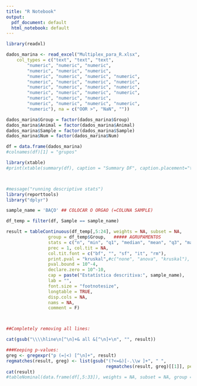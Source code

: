 ---
title: "R Notebook"
output:
  pdf_document: default
  html_notebook: default
---



```{r}
library(readxl)

dados_marina <- read_excel("Multiplex_para_R.xlsx", 
    col_types = c("text", "text", "text", 
        "numeric", "numeric", "numeric", 
        "numeric", "numeric", "numeric", 
        "numeric", "numeric", "numeric", "numeric", 
        "numeric", "numeric", "numeric", "numeric", 
        "numeric", "numeric", "numeric", "numeric", 
        "numeric", "numeric", "numeric", "numeric", 
        "numeric", "numeric", "numeric", 
        "numeric", "numeric", "numeric", "numeric", 
        "numeric"), na = c("OOR >", "NaN", ""))

dados_marina$Group = factor(dados_marina$Group)
dados_marina$Animal = factor(dados_marina$Animal)
dados_marina$Sample = factor(dados_marina$Sample)
dados_marina$Num = factor(dados_marina$Num)

df = data.frame(dados_marina)
#colnames(df)[1] = "grupos"

```


```{r, results='asis'}

library(xtable)
#print(xtable(summary(df), caption = "Summary DF", caption.placement="top", table.placement =""), scalebox=0.8, caption.placement = "top", comment = F)



#message("running descriptive stats")
library(reporttools)
library("dplyr") 

sample_name = 'BAÇO' ## COLOCAR O ORGAO (=COLUNA SAMPLE)

df_temp = filter(df, Sample == sample_name)

result = tableContinuous(df_temp[,5:24], weights = NA, subset = NA, 
                group = df_temp$Group,   ##### AGRUPAMENTOS
                stats = c("n", "min", "q1", "median", "mean", "q3", "max", "s", "iqr"), 
                prec = 1, col.tit = NA,
                col.tit.font = c("bf", "", "sf", "it", "rm"), 
                print.pval = "kruskal",#c("none", "anova", "kruskal"), 
                pval.bound = 10^-4, 
                declare.zero = 10^-10, 
                cap = paste("Estatística descritiva:", sample_name),
                lab = "", 
                font.size = "footnotesize",
                longtable = TRUE, 
                disp.cols = NA,
                nams = NA,
                comment = F)



##Completely removing all lines:

cat(gsub("\\\\hline\n[^\n]+& all &[^\n]+\n", "", result))

###Keeping p-values:
greg <- gregexpr("p (=|<) [^\n]+", result)
regmatches(result, greg) <- list(gsub("(?<=&)[-.\\w ]+", " ", 
                                      regmatches(result, greg)[[1]], perl = TRUE))
cat(result)
#tableNominal(data.frame(df[,5:33]), weights = NA, subset = NA, group = df$Group)
```
